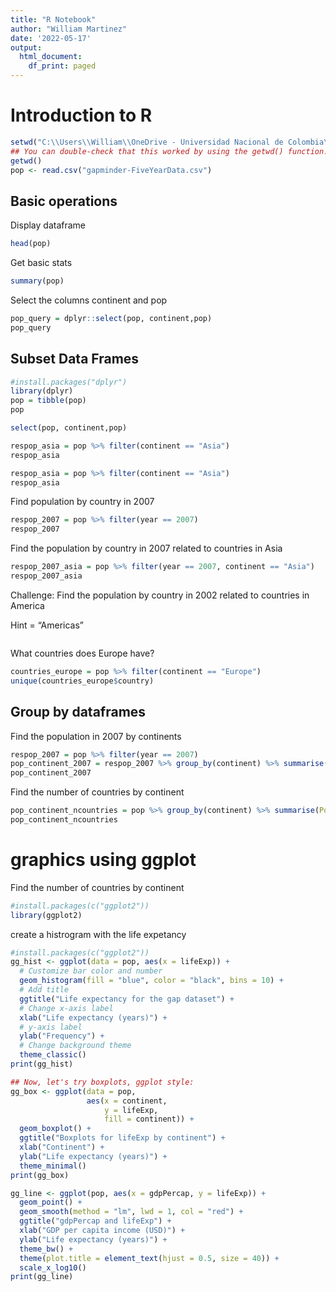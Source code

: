 ---
title: "R Notebook"
author: "William Martinez"
date: '2022-05-17'
output:
  html_document:
    df_print: paged
---

# Introduction to R

```{r}
setwd("C:\\Users\\William\\OneDrive - Universidad Nacional de Colombia\\Documentos\\DOCTORATE\\Courses\\SemestreIV\\SocialSoftware\\Curso\\Modulo4\\R\\lessons")
## You can double-check that this worked by using the getwd() function. What does this do?
getwd()
pop <- read.csv("gapminder-FiveYearData.csv")

```
## Basic operations

Display dataframe

```{r}
head(pop)
```

Get basic stats

```{r}
summary(pop)
```
Select the columns continent and pop

```{r}
pop_query = dplyr::select(pop, continent,pop)
pop_query
```


## Subset Data Frames

```{r}
#install.packages("dplyr")
library(dplyr)
pop = tibble(pop)
pop
```


```{r}
select(pop, continent,pop)
```


```{r}
respop_asia = pop %>% filter(continent == "Asia")
respop_asia
```
```{r}
respop_asia = pop %>% filter(continent == "Asia")
respop_asia
```

Find population by country in 2007

```{r}
respop_2007 = pop %>% filter(year == 2007)
respop_2007
```

Find the population by country in 2007 related to countries in Asia

```{r}
respop_2007_asia = pop %>% filter(year == 2007, continent == "Asia")
respop_2007_asia
```

Challenge: Find the population by country in 2002 related to countries in America

Hint = "Americas"


```{r}

```

What countries does Europe have?

```{r}
countries_europe = pop %>% filter(continent == "Europe")
unique(countries_europe$country)
```

## Group by dataframes

Find the population in 2007 by continents

```{r}
respop_2007 = pop %>% filter(year == 2007)
pop_continent_2007 = respop_2007 %>% group_by(continent) %>% summarise(Pop = sum(pop))
pop_continent_2007
```
Find the number of countries by continent

```{r}
pop_continent_ncountries = pop %>% group_by(continent) %>% summarise(Pop = length(unique(country)))
pop_continent_ncountries
```

# graphics using ggplot

Find the number of countries by continent

```{r}
#install.packages(c("ggplot2"))
library(ggplot2)
```

create a histrogram with the life expetancy

```{r}
#install.packages(c("ggplot2"))
gg_hist <- ggplot(data = pop, aes(x = lifeExp)) + 
  # Customize bar color and number
  geom_histogram(fill = "blue", color = "black", bins = 10) + 
  # Add title
  ggtitle("Life expectancy for the gap dataset") + 
  # Change x-axis label
  xlab("Life expectancy (years)") + 
  # y-axis label
  ylab("Frequency") + 
  # Change background theme
  theme_classic() 
print(gg_hist)
```

```{r}
## Now, let's try boxplots, ggplot style:
gg_box <- ggplot(data = pop, 
                 aes(x = continent, 
                     y = lifeExp, 
                     fill = continent)) + 
  geom_boxplot() + 
  ggtitle("Boxplots for lifeExp by continent") + 
  xlab("Continent") + 
  ylab("Life expectancy (years)") +
  theme_minimal() 
print(gg_box)
```



```{r}
gg_line <- ggplot(pop, aes(x = gdpPercap, y = lifeExp)) + 
  geom_point() + 
  geom_smooth(method = "lm", lwd = 1, col = "red") + 
  ggtitle("gdpPercap and lifeExp") + 
  xlab("GDP per capita income (USD)") + 
  ylab("Life expectancy (years)") + 
  theme_bw() + 
  theme(plot.title = element_text(hjust = 0.5, size = 40)) +
  scale_x_log10()
print(gg_line)
```

